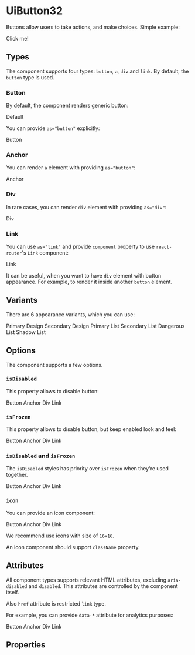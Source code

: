 


<Meta title="UiButton32/Docs" />

# UiButton32

Buttons allow users to take actions, and make choices. Simple example:

<Canvas>
  <UiButton32 variant="primaryDesign">Click me!</UiButton32>
</Canvas>

## Types

The component supports four types: `button`, `a`, `div` and `link`. By default, the `button` type is used.

### Button

By default, the component renders generic button:

<Canvas>
  <UiButton32 variant="primaryDesign">Default</UiButton32>
</Canvas>

You can provide `as="button"` explicitly:

<Canvas>
  <UiButton32 as="button" variant="primaryDesign">Button</UiButton32>
</Canvas>

### Anchor

You can render `a` element with providing `as="button"`:

<Canvas>
  <UiButton32 as="a" href="#" target="_blank" variant="primaryDesign">Anchor</UiButton32>
</Canvas>

### Div

In rare cases, you can render `div` element with providing `as="div"`:

<Canvas>
  <UiButton32 as="div" variant="primaryDesign">Div</UiButton32>
</Canvas>

### Link

You can use `as="link"` and provide `component` property to use `react-router`'s `Link` component:

<Canvas>
  <UiButton32 as="link" component={Link} target="_blank" to="#" variant="primaryDesign">Link</UiButton32>
</Canvas>

It can be useful, when you want to have `div` element with button appearance. For example, to render it inside
another `button` element.

## Variants

There are 6 appearance variants, which you can use:

<Canvas>
  <UiButton32 variant="primaryDesign">Primary Design</UiButton32>
  <UiButton32 variant="secondaryDesign">Secondary Design</UiButton32>
  <UiButton32 variant="primaryList">Primary List</UiButton32>
  <UiButton32 variant="secondaryList">Secondary List</UiButton32>
  <UiButton32 variant="dangerousList">Dangerous List</UiButton32>
  <UiButton32 variant="shadowList">Shadow List</UiButton32>
</Canvas>

## Options

The component supports a few options.

### `isDisabled`

This property allows to disable button:

<Canvas>
  <UiButton32 as="button" isDisabled variant="primaryDesign">Button</UiButton32>
  <UiButton32 as="a" href="#" isDisabled variant="primaryDesign">Anchor</UiButton32>
  <UiButton32 as="div" isDisabled variant="primaryDesign">Div</UiButton32>
  <UiButton32 as="link" component={Link} isDisabled to="#" variant="primaryDesign">Link</UiButton32>
</Canvas>

### `isFrozen`

This property allows to disable button, but keep enabled look and feel:

<Canvas>
  <UiButton32 as="button" isFrozen variant="primaryDesign">Button</UiButton32>
  <UiButton32 as="a" href="#" isFrozen variant="primaryDesign">Anchor</UiButton32>
  <UiButton32 as="div" isFrozen variant="primaryDesign">Div</UiButton32>
  <UiButton32 as="link" component={Link} isFrozen to="#" variant="primaryDesign">Link</UiButton32>
</Canvas>

### `isDisabled` and `isFrozen`

The `isDisabled` styles has priority over `isFrozen` when they're used together.

<Canvas>
  <UiButton32 as="button" isDisabled isFrozen variant="primaryDesign">Button</UiButton32>
  <UiButton32 as="a" isDisabled isFrozen href="#" variant="primaryDesign">Anchor</UiButton32>
  <UiButton32 as="div" isDisabled isFrozen variant="primaryDesign">Div</UiButton32>
  <UiButton32 as="link" component={Link} isDisabled isFrozen to="#" variant="primaryDesign">Link</UiButton32>
</Canvas>

### `icon`

You can provide an icon component:

<Canvas>
  <UiButton32 as="button" icon={AddIcon} variant="primaryDesign">Button</UiButton32>
  <UiButton32 as="a" icon={AddIcon} href="#" target="_blank" variant="primaryDesign">Anchor</UiButton32>
  <UiButton32 as="div" icon={AddIcon} variant="primaryDesign">Div</UiButton32>
  <UiButton32 as="link" icon={AddIcon} component={Link} target="_blank" to="#" variant="primaryDesign">Link</UiButton32>
</Canvas>

We recommend use icons with size of `16x16`.

An icon component should support `className` property.

## Attributes

All component types supports relevant HTML attributes, excluding `aria-disabled` and `disabled`. This attributes are
controlled by the component itself.

Also `href` attribute is restricted `link` type.

For example, you can provide `data-*` attribute for analytics purposes:

<Canvas>
  <UiButton32 as="button" data-track-id="button" variant="primaryDesign">Button</UiButton32>
  <UiButton32 as="a" data-track-id="anchor" href="#" target="_blank" variant="primaryDesign">Anchor</UiButton32>
  <UiButton32 as="div" data-track-id="div" variant="primaryDesign">Div</UiButton32>
  <UiButton32 as="link" data-track-id="link" component={Link} target="_blank" to="#" variant="primaryDesign">Link</UiButton32>
</Canvas>

## Properties

<ArgsTable of={UiButton32} />
